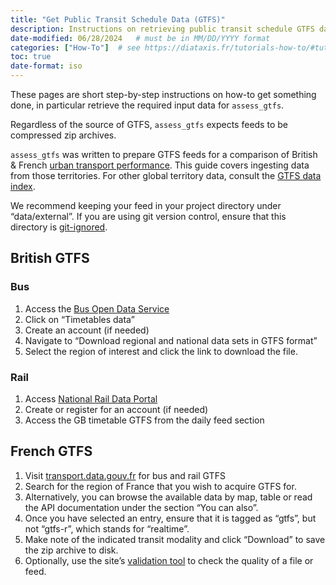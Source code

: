 ```yaml
---
title: "Get Public Transit Schedule Data (GTFS)"
description: Instructions on retrieving public transit schedule GTFS data.
date-modified: 06/28/2024   # must be in MM/DD/YYYY format
categories: ["How-To"]  # see https://diataxis.fr/tutorials-how-to/#tutorials-how-to, delete as appropriate
toc: true
date-format: iso
---
```


These pages are short step-by-step instructions on how-to get something done,
in particular retrieve the required input data for `assess_gtfs`.

Regardless of the source of GTFS, `assess_gtfs` expects feeds to be compressed
zip archives.

`assess_gtfs` was written to prepare GTFS feeds for a comparison of British &
French [urban transport performance][tp-map]. This guide covers ingesting data
from those territories. For other global territory data, consult the
[GTFS data index][gtfs-data].

We recommend keeping your feed in your project directory under "data/external".
If you are using git version control, ensure that this directory is
[git-ignored][gitignore].

## British GTFS

### Bus

1. Access the [Bus Open Data Service][bods]
2. Click on "Timetables data"
3. Create an account (if needed)
4. Navigate to "Download regional and national data sets in GTFS format"
5. Select the region of interest and click the link to download the file.

### Rail

1. Access [National Rail Data Portal][nrdp]
2. Create or register for an account (if needed)
3. Access the GB timetable GTFS from the daily feed section

## French GTFS

1. Visit [transport.data.gouv.fr][transport.data.gouv.fr] for bus and rail GTFS
2. Search for the region of France that you wish to acquire GTFS for.
3. Alternatively, you can browse the available data by map, table or read the
API documentation under the section "You can also".
4. Once you have selected an entry, ensure that it is tagged as "gtfs", but not
"gtfs-r", which stands for "realtime".
5. Make note of the indicated transit modality and click "Download" to save the
zip archive to disk.
6. Optionally, use the site's [validation tool][valid tool] to check the
quality of a file or feed.

[bods]: https://data.bus-data.dft.gov.uk/downloads/
[ntrod]: https://publicdatafeeds.networkrail.co.uk/ntrod/welcome
[nrdp]: https://opendata.nationalrail.co.uk/
[transport.data.gouv.fr]: https://transport.data.gouv.fr/?locale=en
[valid tool]: https://transport.data.gouv.fr/validation
[tp-map]: https://datasciencecampus.github.io/transport-performance-visual/
[gtfs-data]: https://gtfs.org/resources/data/
[gitignore]: https://git-scm.com/docs/gitignore
